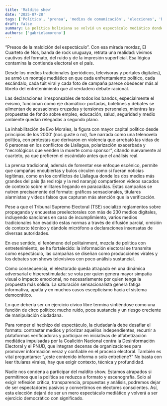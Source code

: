 ```yaml
---
title: 'Maldito show'
date: '2025-07-28'
tags: ['Política', 'prensa', 'medios de comunicación', 'elecciones', 'Bolivia']
draft: false
summary: La política boliviana se volvió un espectáculo mediático donde escándalos y desinformación opacan el debate real. Solo una ciudadanía crítica puede romper este ciclo y exigir propuestas, transparencia y profundidad.
authors: ['gabrielamoreno']
---
```


“Presos de la maldición del espectáculo”. Con esa mirada mordaz, El Cuarteto de Nos, banda de rock uruguaya, retrata una realidad: vivimos cautivos del formato, del ruido y de la impresión superficial. Esa lógica contamina la contienda electoral en el país.

Desde los medios tradicionales (periódicos, televisoras y portales digitales), se armó un montaje mediático en que cada enfrentamiento político, cada escándalo, cada tuit viral y cada foto de campaña parece obedecer más al libreto del entretenimiento que al verdadero debate racional.

Las declaraciones irresponsables de todos los bandos, especialmente el evismo, funcionan como eje dramático: portadas, boletines y debates se alimentan de acusaciones cruzadas y tensiones personales, mientras las propuestas de fondo sobre empleo, educación, salud, seguridad y medio ambiente quedan relegadas a segundo plano.

La inhabilitación de Evo Morales, la figura con mayor capital político desde principios de los 2000’ (nos guste o no), fue narrada como una telenovela política, con protestas que derivaron en violencia que arrebató las vidas de 6 personas en los conflictos de Llallagua, polarización exacerbada y “necrológicos que venden la muerte como sponsor”, citando nuevamente al cuarteto, ya que prefieren el escándalo antes que el análisis real.

La prensa tradicional, además de fomentar ese enfoque escénico, permite que campañas encubiertas y bulos circulen como si fueran noticias legítimas, como en los conflictos de Llallagua donde los dos medios más grandes del país (la red roja y la red naranja) compartieron videos sacados de contexto sobre militares llegando en paracaídas. Estas campañas se nutren precisamente del formato: gráficos sensacionales, titulares alarmistas y videos falsos que capturan más atención que la verificación.

Pese a que el Tribunal Supremo Electoral (TSE) socializó reglamentos sobre propaganda y encuestas preelectorales con más de 230 medios digitales, incluyendo sanciones en caso de incumplimiento, varios medios tradicionales han evadido estas normas a través de difusión parcial, omisión de contexto técnico y dándole micrófono a declaraciones insensatas de diversas autoridades.

En ese sentido, el fenómeno del politainment, mezcla de política con entretenimiento, se ha fortalecido: la información electoral se transmite como espectáculo, las campañas se diseñan como producciones virales y los debates son shows televisivos con poco análisis sustancial.

Como consecuencia, el electorado queda atrapado en una dinámica adversarial e hiperestimulada: se vota por quien genera mayor simpatía visual o impacto emocional, no necesariamente por quien tenga la propuesta más sólida. La saturación sensacionalista genera fatiga informativa, apatía y en muchos casos escepticismo hacia el sistema democrático.

Lo que debería ser un ejercicio cívico libre termina sintiéndose como una función de circo político: mucho ruido, poca sustancia y un riesgo creciente de manipulación ciudadana.

Para romper el hechizo del espectáculo, la ciudadanía debe desafiar el formato: contrastar medios y priorizar aquellos independientes, recurrir a plataformas verificadoras y participar en iniciativas de alfabetización mediática impulsadas por la Coalición Nacional contra la Desinformación Electoral y el PNUD, que integran decenas de organizaciones para promover información veraz y confiable en el proceso electoral. También es vital preguntarse: “¿este contenido informa o solo entretiene?” No basta con leer titulares virales, hay que exigir contexto, técnica y profundidad.

Nadie nos condena a participar del maldito show. Estamos atrapados si permitimos que la política se reduzca a formato y escenografía. Solo al exigir reflexión crítica, transparencia, propuestas y análisis, podremos dejar de ser espectadores pasivos y convertirnos en electores conscientes. Así, esta elección dejará de ser un mero espectáculo mediático y volverá a ser ejercicio democrático con significado.
